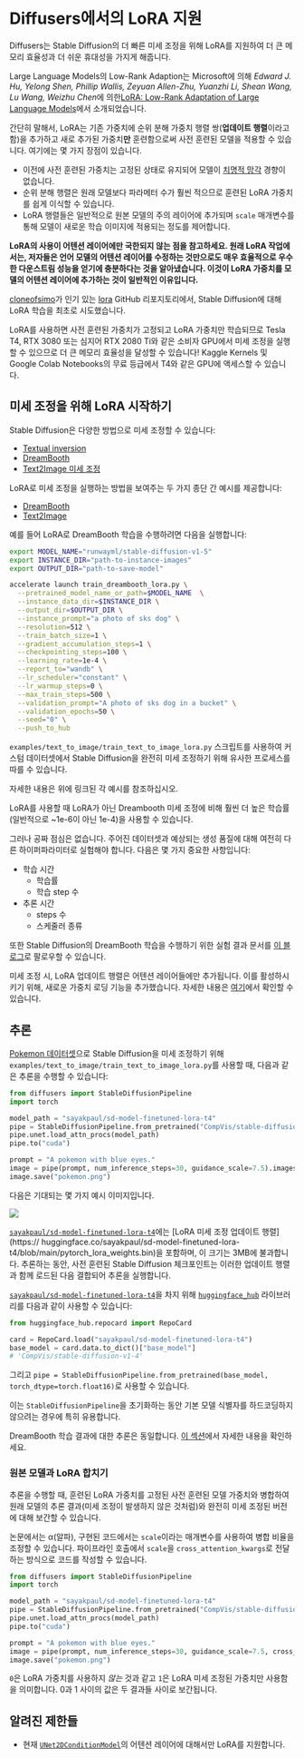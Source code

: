 <!--Copyright 2023 The HuggingFace Team. All rights reserved.

Licensed under the Apache License, Version 2.0 (the "License"); you may not use this file except in compliance with
the License. You may obtain a copy of the License at

http://www.apache.org/licenses/LICENSE-2.0

Unless required by applicable law or agreed to in writing, software distributed under the License is distributed on
an "AS IS" BASIS, WITHOUT WARRANTIES OR CONDITIONS OF ANY KIND, either express or implied. See the License for the
specific language governing permissions and limitations under the License.
-->

# Diffusers에서의 LoRA 지원

Diffusers는 Stable Diffusion의 더 빠른 미세 조정을 위해 LoRA를 지원하여 더 큰 메모리 효율성과 더 쉬운 휴대성을 가지게 해줍니다.

Large Language Models의 Low-Rank Adaption는 Microsoft에 의해 *Edward J. Hu, Yelong Shen, Phillip Wallis, Zeyuan Allen-Zhu, Yuanzhi Li, Shean Wang, Lu Wang, Weizhu Chen*에 의한[LoRA: Low-Rank Adaptation of Large Language Models](https://arxiv.org/abs/2106.09685)에서 소개되었습니다.

간단히 말해서, LoRA는 기존 가중치에 순위 분해 가중치 행렬 쌍(**업데이트 행렬**이라고 함)을 추가하고 새로 추가된 가중치**만** 훈련함으로써 사전 훈련된 모델을 적용할 수 있습니다. 여기에는 몇 가지 장점이 있습니다.

- 이전에 사전 훈련된 가중치는 고정된 상태로 유지되어 모델이 [치명적 망각](https://www.pnas.org/doi/10.1073/pnas.1611835114) 경향이 없습니다.
- 순위 분해 행렬은 원래 모델보다 파라메터 수가 훨씬 적으므로 훈련된 LoRA 가중치를 쉽게 이식할 수 있습니다.
- LoRA 행렬들은 일반적으로 원본 모델의 주의 레이어에 추가되며 `scale` 매개변수를 통해 모델이 새로운 학습 이미지에 적용되는 정도를 제어합니다.

**__LoRA의 사용이 어텐션 레이어에만 국한되지 않는 점을 참고하세요. 원래 LoRA 작업에서는, 저자들은 언어 모델의 어텐션 레이어를 수정하는 것만으로도 매우 효율적으로 우수한 다운스트림 성능을 얻기에 충분하다는 것을 알아냈습니다. 이것이 LoRA 가중치를 모델의 어텐션 레이어에 추가하는 것이 일반적인 이유입니다.__**

[cloneofsimo](https://github.com/cloneofsimo)가 인기 있는 [lora](https://github.com/cloneofsimo/lora) GitHub 리포지토리에서, Stable Diffusion에 대해 LoRA 학습을 최초로 시도했습니다.

<Tip>

LoRA를 사용하면 사전 훈련된 가중치가 고정되고 LoRA 가중치만 학습되므로 Tesla T4, RTX 3080 또는 심지어 RTX 2080 Ti와 같은 소비자 GPU에서 미세 조정을 실행할 수 있으므로 더 큰 메모리 효율성을 달성할 수 있습니다! Kaggle Kernels 및 Google Colab Notebooks의 무료 등급에서 T4와 같은 GPU에 액세스할 수 있습니다.

</Tip>

## 미세 조정을 위해 LoRA 시작하기

Stable Diffusion은 다양한 방법으로 미세 조정할 수 있습니다:

* [Textual inversion](https://huggingface.co/docs/diffusers/main/kr/training/text_inversion)
* [DreamBooth](https://huggingface.co/docs/diffusers/main/kr/training/dreambooth) 
* [Text2Image 미세 조정](https://huggingface.co/docs/diffusers/main/kr/training/text2image) 

LoRA로 미세 조정을 실행하는 방법을 보여주는 두 가지 종단 간 예시를 제공합니다:

* [DreamBooth](https://github.com/huggingface/diffusers/tree/main/examples/dreambooth#training-with-low-rank-adaptation-of-large-language-models-lora) 
* [Text2Image](https://github.com/huggingface/diffusers/tree/main/examples/text_to_image#training-with-lora)

예를 들어 LoRA로 DreamBooth 학습을 수행하려면 다음을 실행합니다:

```bash
export MODEL_NAME="runwayml/stable-diffusion-v1-5"
export INSTANCE_DIR="path-to-instance-images"
export OUTPUT_DIR="path-to-save-model"

accelerate launch train_dreambooth_lora.py \
  --pretrained_model_name_or_path=$MODEL_NAME  \
  --instance_data_dir=$INSTANCE_DIR \
  --output_dir=$OUTPUT_DIR \
  --instance_prompt="a photo of sks dog" \
  --resolution=512 \
  --train_batch_size=1 \
  --gradient_accumulation_steps=1 \
  --checkpointing_steps=100 \
  --learning_rate=1e-4 \
  --report_to="wandb" \
  --lr_scheduler="constant" \
  --lr_warmup_steps=0 \
  --max_train_steps=500 \
  --validation_prompt="A photo of sks dog in a bucket" \
  --validation_epochs=50 \
  --seed="0" \
  --push_to_hub
```

`examples/text_to_image/train_text_to_image_lora.py` 스크립트를 사용하여 커스텀 데이터셋에서 Stable Diffusion을 완전히 미세 조정하기 위해 유사한 프로세스를 따를 수 있습니다.

자세한 내용은 위에 링크된 각 예시를 참조하십시오.

<Tip>

LoRA를 사용할 때 LoRA가 아닌 Dreambooth 미세 조정에 비해 훨씬 더 높은 학습률(일반적으로 ~1e-6이 아닌 1e-4)을 사용할 수 있습니다.

</Tip>

그러나 공짜 점심은 없습니다. 주어진 데이터셋과 예상되는 생성 품질에 대해 여전히 다른 하이퍼파라미터로 실험해야 합니다. 다음은 몇 가지 중요한 사항입니다:

* 학습 시간
    * 학습률
    * 학습 step 수
* 추론 시간
    * steps 수
    * 스케줄러 종류

또한 Stable Diffusion의 DreamBooth 학습을 수행하기 위한 실험 결과 문서를 [이 블로그](https://huggingface.co/blog/dreambooth)로 팔로우할 수 있습니다.

미세 조정 시, LoRA 업데이트 행렬은 어텐션 레이어들에만 추가됩니다. 이를 활성하시키기 위해, 새로운 가중치 로딩 기능을 추가했습니다. 자세한 내용은 [여기](https://huggingface.co/docs/diffusers/main/en/api/loaders)에서 확인할 수 있습니다.

## 추론

[Pokemon 데이터셋](https://huggingface.co/datasets/lambdalabs/pokemon-blip-captions)으로 Stable Diffusion을 미세 조정하기 위해 `examples/text_to_image/train_text_to_image_lora.py`를 사용할 때, 다음과 같은 추론을 수행할 수 있습니다:

```py 
from diffusers import StableDiffusionPipeline
import torch

model_path = "sayakpaul/sd-model-finetuned-lora-t4"
pipe = StableDiffusionPipeline.from_pretrained("CompVis/stable-diffusion-v1-4", torch_dtype=torch.float16)
pipe.unet.load_attn_procs(model_path)
pipe.to("cuda")

prompt = "A pokemon with blue eyes."
image = pipe(prompt, num_inference_steps=30, guidance_scale=7.5).images[0]
image.save("pokemon.png")
```

다음은 기대되는 몇 가지 예시 이미지입니다.

<img src="https://huggingface.co/datasets/huggingface/documentation-images/resolve/main/pokemon-collage.png"/>

[`sayakpaul/sd-model-finetuned-lora-t4`](https://huggingface.co/sayakpaul/sd-model-finetuned-lora-t4)에는 [LoRA 미세 조정 업데이트 행렬](https:// huggingface.co/sayakpaul/sd-model-finetuned-lora-t4/blob/main/pytorch_lora_weights.bin)을 포함하며, 이 크기는 3MB에 불과합니다.
추론하는 동안, 사전 훈련된 Stable Diffusion 체크포인트는 이러한 업데이트 행렬과 함께 로드된 다음 결합되어 추론을 실행합니다.

[`sayakpaul/sd-model-finetuned-lora-t4`](https://huggingface.co/sayakpaul/sd-model-finetuned-lora-t4)을 차지 위해 [`huggingface_hub`](https://github.com/huggingface/huggingface_hub) 라이브러리를 다음과 같이 사용할 수 있습니다:

```py
from huggingface_hub.repocard import RepoCard

card = RepoCard.load("sayakpaul/sd-model-finetuned-lora-t4")
base_model = card.data.to_dict()["base_model"]
# 'CompVis/stable-diffusion-v1-4'
```

그리고 `pipe = StableDiffusionPipeline.from_pretrained(base_model, torch_dtype=torch.float16)`로 사용할 수 있습니다.

이는 `StableDiffusionPipeline`을 초기화하는 동안 기본 모델 식별자를 하드코딩하지 않으려는 경우에 특히 유용합니다.

DreamBooth 학습 결과에 대한 추론은 동일합니다. [이 섹션](https://github.com/huggingface/diffusers/tree/main/examples/dreambooth#inference-1)에서 자세한 내용을 확인하세요.

### 원본 모델과 LoRA 합치기

추론을 수행할 때, 훈련된 LoRA 가중치를 고정된 사전 훈련된 모델 가중치와 병합하여 원래 모델의 추론 결과(미세 조정이 발생하지 않은 것처럼)와 완전히 미세 조정된 버전에 대해 보간할 수 있습니다.

논문에서는 α(알파), 구현된 코드에서는 `scale`이라는 매개변수를 사용하여 병합 비율을 조정할 수 있습니다. 파이프라인 호출에서 `scale`을 `cross_attention_kwargs`로 전달하는 방식으로 코드를 작성할 수 있습니다.

```py 
from diffusers import StableDiffusionPipeline
import torch

model_path = "sayakpaul/sd-model-finetuned-lora-t4"
pipe = StableDiffusionPipeline.from_pretrained("CompVis/stable-diffusion-v1-4", torch_dtype=torch.float16)
pipe.unet.load_attn_procs(model_path)
pipe.to("cuda")

prompt = "A pokemon with blue eyes."
image = pipe(prompt, num_inference_steps=30, guidance_scale=7.5, cross_attention_kwargs={"scale": 0.5}).images[0]
image.save("pokemon.png")
```

`0`은 LoRA 가중치를 사용하지 _않는_ 것과 같고 `1`은 LoRA 미세 조정된 가중치만 사용함을 의미합니다. 0과 1 사이의 값은 두 결과들 사이로 보간됩니다.


## 알려진 제한들

* 현재 [`UNet2DConditionModel`](https://huggingface.co/docs/diffusers/main/en/api/models#diffusers.UNet2DConditionModel)의 어텐션 레이어에 대해서만 LoRA를 지원합니다.